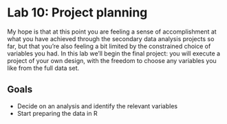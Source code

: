 # Lab 10: Project planning {.unnumbered}

My hope is that at this point you are feeling a sense of accomplishment at what you have achieved through the secondary data analysis projects so far, but that you're also feeling a bit limited by the constrained choice of variables you had. In this lab we'll begin the final project: you will execute a project of your own design, with the freedom to choose any variables you like from the full data set.


## Goals

- Decide on an analysis and identify the relevant variables
- Start preparing the data in R
